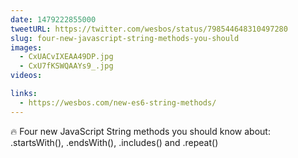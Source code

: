 ```yaml
---
date: 1479222855000
tweetURL: https://twitter.com/wesbos/status/798544648310497280
slug: four-new-javascript-string-methods-you-should
images:
  - CxUACvIXEAA49DP.jpg
  - CxU7fKSWQAAYs9_.jpg
videos:

links:
  - https://wesbos.com/new-es6-string-methods/
---
```

🔥 Four new JavaScript String methods you should know about: .startsWith(), .endsWith(), .includes() and .repeat()
